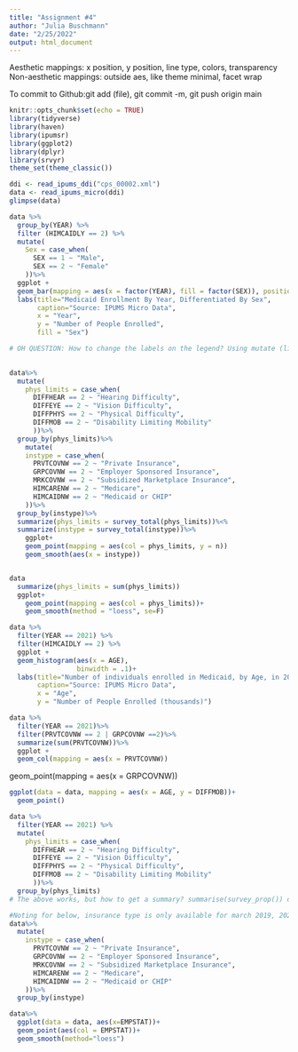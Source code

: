 ```yaml
---
title: "Assignment #4"
author: "Julia Buschmann"
date: "2/25/2022"
output: html_document
---
```


Aesthetic mappings: x position, y position, line type, colors, transparency
Non-aesthetic mappings: outside aes, like theme minimal, facet wrap

To commit to Github:git add (file), git commit -m, git push origin main


```r
knitr::opts_chunk$set(echo = TRUE)
library(tidyverse)
library(haven)
library(ipumsr)
library(ggplot2)
library(dplyr)
library(srvyr)
theme_set(theme_classic())
```

```r
ddi <- read_ipums_ddi("cps_00002.xml")
data <- read_ipums_micro(ddi)
glimpse(data)
```

```r
data %>%
  group_by(YEAR) %>%
  filter (HIMCAIDLY == 2) %>%
  mutate(
    Sex = case_when(
      SEX == 1 ~ "Male",
      SEX == 2 ~ "Female"
    ))%>%
  ggplot +
  geom_bar(mapping = aes(x = factor(YEAR), fill = factor(SEX)), position = "dodge") +
  labs(title="Medicaid Enrollment By Year, Differentiated By Sex", 
       caption="Source: IPUMS Micro Data",
       x = "Year",
       y = "Number of People Enrolled",
       fill = "Sex")

# OH QUESTION: How to change the labels on the legend? Using mutate (line 35) didn't work.
  
```



```r

data%>%
  mutate(
    phys_limits = case_when(
      DIFFHEAR == 2 ~ "Hearing Difficulty",
      DIFFEYE == 2 ~ "Vision Difficulty", 
      DIFFPHYS == 2 ~ "Physical Difficulty", 
      DIFFMOB == 2 ~ "Disability Limiting Mobility"
      ))%>%
  group_by(phys_limits)%>%
    mutate(
    instype = case_when(
      PRVTCOVNW == 2 ~ "Private Insurance",
      GRPCOVNW == 2 ~ "Employer Sponsored Insurance",
      MRKCOVNW == 2 ~ "Subsidized Marketplace Insurance",
      HIMCARENW == 2 ~ "Medicare",
      HIMCAIDNW == 2 ~ "Medicaid or CHIP"
    ))%>%
  group_by(instype)%>%
  summarize(phys_limits = survey_total(phys_limits))%<%
  summarize(instype = survey_total(instype))%>%
    ggplot+
    geom_point(mapping = aes(col = phys_limits, y = n))
    geom_smooth(aes(x = instype))


data
  summarize(phys_limits = sum(phys_limits))
  ggplot+
    geom_point(mapping = aes(col = phys_limits))+
    geom_smooth(method = "loess", se=F)


```

```r
data %>%
  filter(YEAR == 2021) %>%
  filter(HIMCAIDLY == 2) %>%
  ggplot +
  geom_histogram(aes(x = AGE), 
                 binwidth = .1)+
  labs(title="Number of individuals enrolled in Medicaid, by Age, in 2021", 
       caption="Source: IPUMS Micro Data",
       x = "Age",
       y = "Number of People Enrolled (thousands)")

```


```r
data %>%
  filter(YEAR == 2021)%>%
  filter(PRVTCOVNW == 2 | GRPCOVNW ==2)%>%
  summarize(sum(PRVTCOVNW))%>%
  ggplot +
  geom_col(mapping = aes(x = PRVTCOVNW))

```


  geom_point(mapping = aes(x = GRPCOVNW))
  
```r

ggplot(data = data, mapping = aes(x = AGE, y = DIFFMOB))+
  geom_point()


```

```r
data %>%
  filter(YEAR == 2021) %>%
  mutate(
    phys_limits = case_when(
      DIFFHEAR == 2 ~ "Hearing Difficulty",
      DIFFEYE == 2 ~ "Vision Difficulty", 
      DIFFPHYS == 2 ~ "Physical Difficulty", 
      DIFFMOB == 2 ~ "Disability Limiting Mobility"
      ))%>%
  group_by(phys_limits)
# The above works, but how to get a summary? summarise(survey_prop()) doesn't work

#Noting for below, insurance type is only available for march 2019, 2020, and 2021
data%>%
  mutate(
    instype = case_when(
      PRVTCOVNW == 2 ~ "Private Insurance",
      GRPCOVNW == 2 ~ "Employer Sponsored Insurance",
      MRKCOVNW == 2 ~ "Subsidized Marketplace Insurance",
      HIMCARENW == 2 ~ "Medicare",
      HIMCAIDNW == 2 ~ "Medicaid or CHIP"
    ))%>%
  group_by(instype)

data%>%
  ggplot(data = data, aes(x=EMPSTAT))+
  geom_point(aes(col = EMPSTAT))+
  geom_smooth(method="loess")


```

